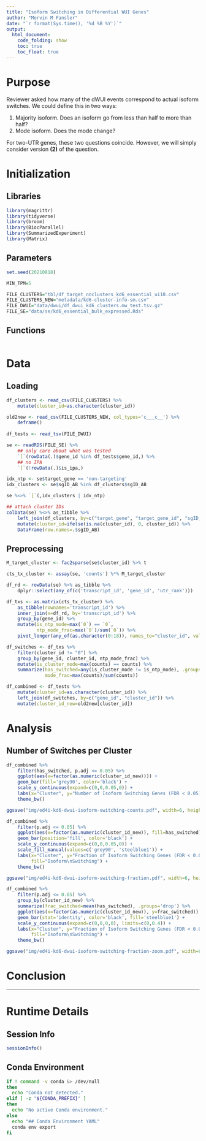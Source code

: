 ```yaml
---
title: "Isoform Switching in Differential WUI Genes"
author: "Mervin M Fansler"
date: "`r format(Sys.time(), '%d %B %Y')`"
output: 
  html_document: 
    code_folding: show
    toc: true
    toc_float: true
---
```


# Purpose

Reviewer asked how many of the dWUI events correspond to actual isoform switches.
We could define this in two ways:

  1. Majority isoform. Does an isoform go from less than half to more than half?
  2. Mode isoform. Does the mode change?

For two-UTR genes, these two questions coincide. However, we will simply consider
version **(2)** of the question.

# Initialization

## Libraries
```r
library(magrittr)
library(tidyverse)
library(broom)
library(BiocParallel)
library(SummarizedExperiment)
library(Matrix)
```

## Parameters
```r
set.seed(20210818)

MIN_TPM=5

FILE_CLUSTERS="tbl/df_target_nnclusters_kd6_essential_ui10.csv"
FILE_CLUSTERS_NEW="metadata/kd6-cluster-info-sm.csv"
FILE_DWUI="data/dwui/df_dwui_kd6_clusters.mw_test.tsv.gz"
FILE_SE="data/se/kd6_essential_bulk_expressed.Rds"
```

## Functions

```r

```

# Data
## Loading
```r
df_clusters <- read_csv(FILE_CLUSTERS) %>%
    mutate(cluster_id=as.character(cluster_id))

old2new <- read_csv(FILE_CLUSTERS_NEW, col_types='c___c__') %>%
    deframe()
    
df_tests <- read_tsv(FILE_DWUI)

se <- readRDS(FILE_SE) %>%
    ## only care about what was tested
    `[`(rowData(.)$gene_id %in% df_tests$gene_id,) %>%
    ## no IPA
    `[`(!rowData(.)$is_ipa,)

idx_ntp <- se$target_gene == 'non-targeting'
idx_clusters <- se$sgID_AB %in% df_clusters$sgID_AB

se %<>% `[`(,idx_clusters | idx_ntp)

## attach cluster IDs
colData(se) %<>% as_tibble %>%
    left_join(df_clusters, by=c("target_gene", "target_gene_id", "sgID_AB")) %>%
    mutate(cluster_id=ifelse(is.na(cluster_id), 0, cluster_id)) %>%
    DataFrame(row.names=.$sgID_AB)
```

## Preprocessing
```r
M_target_cluster <- fac2sparse(se$cluster_id) %>% t

cts_tx_cluster <- assay(se, 'counts') %*% M_target_cluster

df_rd <- rowData(se) %>% as_tibble %>%
    dplyr::select(any_of(c('transcript_id', 'gene_id', 'utr_rank')))

df_txs <- as.matrix(cts_tx_cluster) %>%
    as_tibble(rownames='transcript_id') %>%
    inner_join(x=df_rd, by='transcript_id') %>%
    group_by(gene_id) %>%
    mutate(is_ntp_mode=max(`0`) == `0`,
           ntp_mode_frac=max(`0`)/sum(`0`)) %>%
    pivot_longer(any_of(as.character(0:18)), names_to="cluster_id", values_to="counts")

df_switches <- df_txs %>%
    filter(cluster_id != "0") %>%
    group_by(gene_id, cluster_id, ntp_mode_frac) %>%
    mutate(is_cluster_mode=max(counts) == counts) %>%
    summarize(has_switched=any(is_cluster_mode != is_ntp_mode), .groups='drop',
              mode_frac=max(counts)/sum(counts))

df_combined <- df_tests %>%
    mutate(cluster_id=as.character(cluster_id)) %>%
    left_join(df_switches, by=c("gene_id", "cluster_id")) %>%
    mutate(cluster_id_new=old2new[cluster_id])
```


# Analysis

## Number of Switches per Cluster

```r
df_combined %>%
    filter(has_switched, p.adj <= 0.05) %>%
    ggplot(aes(x=factor(as.numeric(cluster_id_new)))) +
    geom_bar(fill='grey90', color='black') +
    scale_y_continuous(expand=c(0,0,0.05,0)) +
    labs(x="Cluster", y="Number of Isoform Switching Genes (FDR < 0.05)") +
    theme_bw()

ggsave("img/ed4i-kd6-dwui-isoform-switching-counts.pdf", width=6, height=4, dpi=300)

df_combined %>%
    filter(p.adj <= 0.05) %>%
    ggplot(aes(x=factor(as.numeric(cluster_id_new)), fill=has_switched)) +
    geom_bar(position='fill', color='black') +
    scale_y_continuous(expand=c(0,0,0.05,0)) +
    scale_fill_manual(values=c('grey90', 'steelblue1')) +
    labs(x="Cluster", y="Fraction of Isoform Switching Genes (FDR < 0.05)",
         fill="Isoform\nSwitching") +
    theme_bw()

ggsave("img/ed4i-kd6-dwui-isoform-switching-fraction.pdf", width=6, height=4, dpi=300)

df_combined %>%
    filter(p.adj <= 0.05) %>%
    group_by(cluster_id_new) %>%
    summarize(frac_switched=mean(has_switched), .groups='drop') %>%
    ggplot(aes(x=factor(as.numeric(cluster_id_new)), y=frac_switched)) +
    geom_bar(stat='identity', color='black', fill='steelblue1') +
    scale_y_continuous(expand=c(0,0,0,0), limits=c(0,0.4)) +
    labs(x="Cluster", y="Fraction of Isoform Switching Genes (FDR < 0.05)",
         fill="Isoform\nSwitching") +
    theme_bw()

ggsave("img/ed4i-kd6-dwui-isoform-switching-fraction-zoom.pdf", width=6, height=4, dpi=300)
```

# Conclusion

<!--
What was found?
Clearly state conclusions.
Was there anything unexpected?
Are there unanswered questions?
What should be worked on next?
-->

---

# Runtime Details
## Session Info
```r
sessionInfo()
```

## Conda Environment
```bash
if ! command -v conda &> /dev/null
then
  echo "Conda not detected."
elif [ -z "${CONDA_PREFIX}" ]
then
  echo "No active Conda environment."
else
  echo "## Conda Environment YAML"
  conda env export
fi
```
